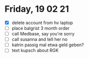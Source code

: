 # Friday, 19 02 21

- [x] delete account from hv laptop
- [ ] place balgrist 3 month order
- [ ] call Medbase, say you're sorry
- [ ] call susanna and tell her no
- [ ] katrin passig mal etwa geld geben?
- [ ] text kupsch about RGK
